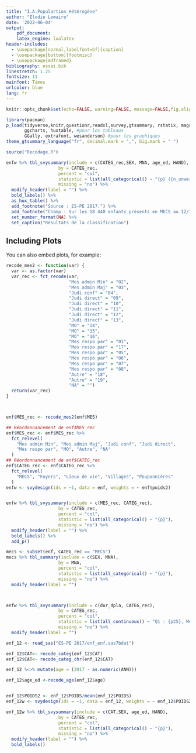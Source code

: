 ```yaml
---
title: "I.A.Populartion Hétérogène"
author: "Élodie Lemaire"
date: '2022-06-04'
output:
    pdf_document:
    latex_engine: lualatex
header-includes:
  - \usepackage[normal,labelfont=bf]{caption}
  - \usepackage[bottom]{footmisc}
  - \usepackage{mdframed}
bibliography: essai.bib
linestretch: 1.25
fontsize: 11
mainfont: Times
urlcolor: blue
lang: fr
---
```


```r
knitr::opts_chunk$set(echo=FALSE, warning=FALSE, message=FALSE,fig.align = 'center')

library(pacman)
p_load(tidyverse,knitr,questionr,readxl,survey,gtsummary, rstatix, magrittr, #Pour analyses et manipulation
       ggcharts, huxtable, #pour les tableaux
       GGally, extrafont, wesanderson) #pour les graphiques
theme_gtsummary_language("fr", decimal.mark = ",", big.mark = " ")

source("Recodage.R")
```


```r

enfw %>% tbl_svysummary(include = c(CATEG_rec,SEX, MNA, age_ed, HAND),
                    by = CATEG_rec,
                    percent = "col", 
                    statistic = list(all_categorical() ~ "{p} ({n_unweighted})"),
                    missing = "no") %>%   
  modify_header(label = "") %>% 
  bold_labels() %>% 
  as_hux_table() %>% 
  add_footnote("Source : ES-PE 2017.") %>%
  add_footnote("Champ : Sur les 18 440 enfants présents en MECS au 12/12/2017.") %>%
  set_number_format(NA) %>% 
  set_caption("Résultats de la classification")
```



## Including Plots

You can also embed plots, for example:

```r
recode_mes2 <- function(var) {
  var <- as.factor(var)
  var_rec <- fct_recode(var, 
                        "Mes admin Min" = "02",
                        "Mes admin Maj" = "03",
                        "Judi conf" = "04",
                        "Judi direct" = "09",
                        "Judi direct" = "10",
                        "Judi direct" = "11",
                        "Judi direct" = "12",
                        "Judi direct" = "13",
                        "MO" = "14",
                        "MO" = "15",
                        "MO" = "16",
                        "Mes respo par" = "01",
                        "Mes respo par" = "17",
                        "Mes respo par" = "05",
                        "Mes respo par" = "06",
                        "Mes respo par" = "07",
                        "Mes respo par" = "08",
                        "Autre" = "18",
                        "Autre" = "19",
                        "NA" = "")
  return(var_rec)
}



enf$MES_rec <- recode_mes2(enf$MES)

## Réordonnancement de enf$MES_rec
enf$MES_rec <- enf$MES_rec %>%
  fct_relevel(
    "Mes admin Min", "Mes admin Maj", "Judi conf", "Judi direct",
    "Mes respo par", "MO", "Autre", "NA"
  )
## Réordonnancement de enf$CATEG_rec
enf$CATEG_rec <- enf$CATEG_rec %>%
  fct_relevel(
    "MECS", "Foyers", "Lieux de vie", "Villages", "Pouponnières"
  )
enfw <- svydesign(ids = ~1, data = enf, weights = ~ enf$poids2)


enfw %>% tbl_svysummary(include = c(MES_rec, CATEG_rec),
                    by = CATEG_rec,
                    percent = "col", 
                    statistic = list(all_categorical() ~ "{p}"),
                    missing = "no") %>%   
  modify_header(label = "") %>% 
  bold_labels() %>%
  add_p()

mecs <- subset(enf, CATEG_rec == "MECS")
mecs %>% tbl_summary(include = c(SEX, MNA),
                    by = MNA,
                    percent = "col", 
                    statistic = list(all_categorical() ~ "{p}"),
                    missing = "no") %>%   
  modify_header(label = "")



enfw %>% tbl_svysummary(include = c(dur_dpla, CATEG_rec),
                    by = CATEG_rec,
                    percent = "col", 
                    statistic = list(all_continuous() ~ "Q1 : {p25}, Med : {median}, Moy : {mean}, Q3 : {p75}"),
                    missing = "no") %>%   
  modify_header(label = "")
```


```r
enf_12 <- read_sas("ES-PE 2017/enf_enf.sas7bdat")

enf_12$CAT<- recode_categ(enf_12$CAT)
enf_12$CAT<- recode_categ_chr(enf_12$CAT)

enf_12 %<>% mutate(age = (2017 - as.numeric(ANN)))

enf_12$age_ed <-recode_age(enf_12$age)


enf_12$POIDS2 <- enf_12$POIDS/mean(enf_12$POIDS)
enf_12w <- svydesign(ids = ~1, data = enf_12, weights = ~ enf_12$POIDS2)

enf_12w %>% tbl_svysummary(include = c(CAT,SEX, age_ed, HAND),
                    by = CATEG_rec,
                    percent = "col", 
                    statistic = list(all_categorical() ~ "{p}"),
                    missing = "no") %>%   
  modify_header(label = "") %>% 
  bold_labels()
```

